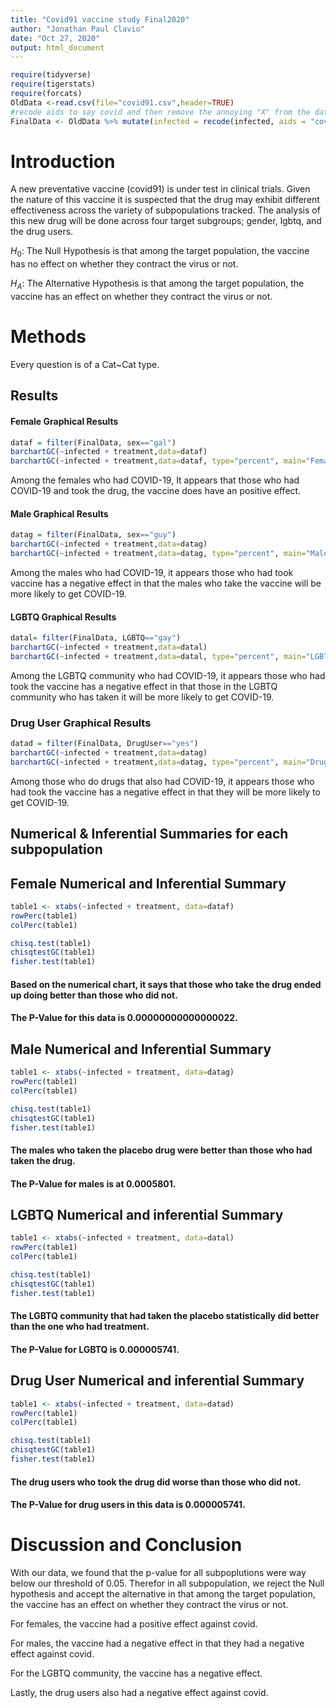 ```yaml
---
title: "Covid91 vaccine study Final2020"
author: "Jonathan Paul Clavio"
date: "Oct 27, 2020"
output: html_document
---
```


```r
require(tidyverse)
require(tigerstats)
require(forcats)
OldData <-read.csv(file="covid91.csv",header=TRUE)
#recode aids to say covid and then remove the annoying "X" from the dataframe
FinalData <- OldData %>% mutate(infected = recode(infected, aids = "covid", none = "OK" )) %>% select(-one_of("X"))
```

# Introduction

<!--In this section you explain what you are trying to show.  Where did the data come from?  What is the research or other question you are trying to answer?.  If you skimp in this section expect to be marked down in your grade. Paint a picture of the project a couple of paragraphs is expected!-->

A new  preventative vaccine (covid91) is under test in clinical trials. Given the nature of this vaccine it is suspected that the drug may exhibit different effectiveness across the variety of subpopulations tracked. The analysis of this new drug will be done across four target subgroups; gender, lgbtq, and the drug users.

$H_0$: The Null Hypothesis is that among the target population, the vaccine has no effect on whether they contract the virus or not.  

$H_A$: The Alternative Hypothesis is that among the target population, the vaccine has an effect on whether they contract the virus or not.  

# Methods

<!--Decide on your methods:  use "variable analysis" or other appropriate descriptors.  Make sure to choose at least one graphical method and at least one numerical method. Discuss what data manipulations may be needed for example subsetting or other binning procedures and what sort of graphical displays and inferential tools will be used!-->

Every question is of a Cat~Cat type.

## Results

<!--Divide this section into two sub-sections:  One for your descriptive  results and one for your inferential results.!-->

#### Female Graphical Results  

```r
dataf = filter(FinalData, sex=="gal")
barchartGC(~infected + treatment,data=dataf)
barchartGC(~infected + treatment,data=dataf, type="percent", main="Female")
```

Among the females who had COVID-19, It appears that those who had COVID-19 and took the drug, the vaccine does have an positive effect.  
  

#### Male Graphical Results  

```r
datag = filter(FinalData, sex=="guy")
barchartGC(~infected + treatment,data=datag)
barchartGC(~infected + treatment,data=datag, type="percent", main="Male")
```

Among the males who had COVID-19, it appears those who had took vaccine has a negative effect in that the males who take the vaccine will be more likely to get COVID-19.  


#### LGBTQ Graphical Results

```r
datal= filter(FinalData, LGBTQ=="gay")
barchartGC(~infected + treatment,data=datal)
barchartGC(~infected + treatment,data=datal, type="percent", main="LGBTQ")
```

Among the LGBTQ community who had COVID-19, it appears those who had took the vaccine has a negative effect in that those in the LGBTQ community who has taken it will be more likely to get COVID-19.  


### Drug User Graphical Results

```r
datad = filter(FinalData, DrugUser=="yes")
barchartGC(~infected + treatment,data=datag)
barchartGC(~infected + treatment,data=datag, type="percent", main="Drug User")
```

Among those who do drugs that also had COVID-19, it appears those who had took the vaccine has a negative effect in that they will be more likely to get COVID-19.  

## Numerical & Inferential Summaries for each subpopulation




## Female Numerical and Inferential Summary
```r
table1 <- xtabs(~infected + treatment, data=dataf)
rowPerc(table1)
colPerc(table1)
```
```r
chisq.test(table1)
chisqtestGC(table1)
fisher.test(table1)
```
#### Based on the numerical chart, it says that those who take the drug ended up doing better than those who did not.  
#### The P-Value for this data is 0.00000000000000022.



## Male Numerical and Inferential Summary
```r
table1 <- xtabs(~infected + treatment, data=datag)
rowPerc(table1)
colPerc(table1)
```
```r
chisq.test(table1)
chisqtestGC(table1)
fisher.test(table1)
```
#### The males who taken the placebo drug were better than those who had taken the drug.  
#### The P-Value for males is at 0.0005801.





## LGBTQ Numerical and inferential Summary
```r
table1 <- xtabs(~infected + treatment, data=datal)
rowPerc(table1)
colPerc(table1)
```
```r
chisq.test(table1)
chisqtestGC(table1)
fisher.test(table1)
```

#### The LGBTQ community that had taken the placebo statistically did better than the one who had treatment.  
#### The P-Value for LGBTQ is 0.000005741.





## Drug User Numerical and inferential Summary
```r
table1 <- xtabs(~infected + treatment, data=datad)
rowPerc(table1)
colPerc(table1)
```
```r
chisq.test(table1)
chisqtestGC(table1)
fisher.test(table1)
```

#### The drug users who took the drug did worse than those who did not.  
#### The P-Value for drug users in this data is 0.000005741.



# Discussion and Conclusion

<!--Discussion and conclusion here.  If you found a relationship be sure to consider whether the relationship occurs because one of the variavbles causes the other, or whether they perhasps are related for some other reason.  Watch the chapter 6 videos from the GeorgeTown videos collection.!-->

With our data, we found that the p-value for all subpoplutions were way below our threshold of 0.05. Therefor in all subpopulation, we reject the Null hypothesis and accept the alternative in that among the target population, the vaccine has an effect on whether they contract the virus or not.  
  
For females, the vaccine had a positive effect against covid.   
  
For males, the vaccine had a negative effect in that they had a negative effect against covid.  
   
For the LGBTQ community, the vaccine has a negative effect.  
  
Lastly, the drug users also had a negative effect against covid.  
  


